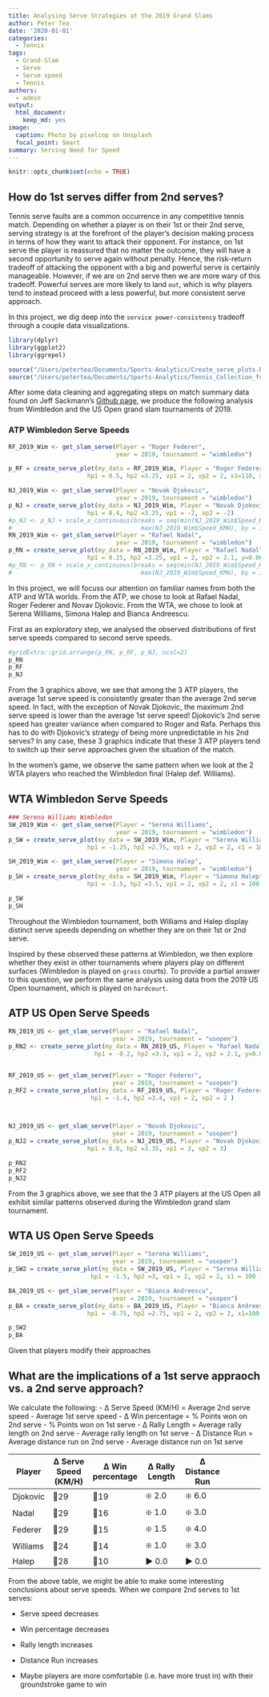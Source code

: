 ```yaml
---
title: Analysing Serve Strategies at the 2019 Grand Slams
author: Peter Tea
date: '2020-01-01'
categories:
  - Tennis
tags:
  - Grand-Slam
  - Serve
  - Serve speed
  - Tennis
authors:
  - admin
output:
  html_document:
    keep_md: yes
image:
  caption: Photo by pixelcop on Unsplash
  focal_point: Smart
summary: Serving Need for Speed
---
```


```r
knitr::opts_chunk$set(echo = TRUE)
```
## How do 1st serves differ from 2nd serves?
Tennis serve faults are a common occurrence in any competitive tennis match. Depending on whether a player is on their 1st or their 2nd serve, serving strategy is at the forefront of the player's decision making process in terms of how they want to attack their opponent. For instance, on 1st serve the player is reassured that no matter the outcome, they will have a second opportunity to serve again without penalty. Hence, the risk-return tradeoff of attacking the opponent with a big and powerful serve is certainly manageable. However, if we are on 2nd serve then we are more wary of this tradeoff. Powerful serves are more likely to land ``out``, which is why players tend to instead proceed with a less powerful, but more consistent serve approach.  


In this project, we dig deep into the ``service power-consistency`` tradeoff through a couple data visualizations.

```r
library(dplyr)
library(ggplot2)
library(ggrepel)
```

```r
source("/Users/petertea/Documents/Sports-Analytics/Create_serve_plots.R")
source("/Users/petertea/Documents/Sports-Analytics/Tennis_Collection_functions.R")

```

After some data cleaning and aggregating steps on match summary data found on Jeff Sackmann's [Github page](https://github.com/JeffSackmann/tennis_atp/blob/master/README.md), we produce the following analysis from Wimbledon and the US Open grand slam tournaments of 2019.

### ATP Wimbledon Serve Speeds
```r
RF_2019_Wim <- get_slam_serve(Player = "Roger Federer",
                              year = 2019, tournament = "wimbledon")

p_RF = create_serve_plot(my_data = RF_2019_Wim, Player = "Roger Federer", year = 2019, tournament = "wimbledon",
                      hp1 = 0.5, hp2 =3.25, vp1 = 2, vp2 = 2, x1=110, x2=210 )

NJ_2019_Wim <- get_slam_serve(Player = "Novak Djokovic", 
                              year = 2019, tournament = "wimbledon")
p_NJ = create_serve_plot(my_data = NJ_2019_Wim, Player = "Novak Djokovic", year = 2019, tournament = "wimbledon",
                      hp1 = 0.4, hp2 =3.25, vp1 = -2, vp2 = -2)
#p_NJ <- p_NJ + scale_x_continuous(breaks = seq(min(NJ_2019_Wim$Speed_KMH),
#                                    max(NJ_2019_Wim$Speed_KMH), by = 10))
RN_2019_Wim <- get_slam_serve(Player = "Rafael Nadal", 
                              year = 2019, tournament = "wimbledon")
p_RN = create_serve_plot(my_data = RN_2019_Wim, Player = "Rafael Nadal", year = 2019, tournament = "wimbledon",
                      hp1 = 0.25, hp2 =3.25, vp1 = 2, vp2 = 2.1, y=0.06)
#p_RN <- p_RN + scale_x_continuous(breaks = seq(min(NJ_2019_Wim$Speed_KMH),
#                                    max(NJ_2019_Wim$Speed_KMH), by = 10))
```


In this project, we will focuss our attention on familiar names from both the ATP and WTA worlds. From the ATP, we chose to look at Rafael Nadal, Roger Federer and Novav Djokovic. From the WTA, we chose to look at Serena Williams, Simona Halep and Bianca Andreescu.

First as an exploratory step, we analysed the observed distributions of first serve speeds compared to second serve speeds.

```r
#gridExtra::grid.arrange(p_RN, p_RF, p_NJ, ncol=2)
p_RN
p_RF
p_NJ
```


From the 3 graphics above, we see that among the 3 ATP players, the average 1st serve speed is consistently greater than the average 2nd serve speed. In fact, with the exception of Novak Djokovic, the maximum 2nd serve speed is lower than the average 1st serve speed! Djokovic's 2nd serve speed has greater variance when compared to Roger and Rafa. Perhaps this has to do with Djokovic's strategy of being more unpredictable in his 2nd serves? In any case, these 3 graphics indicate that these 3 ATP players tend to switch up their serve approaches given the situation of the match. 



In the women's game, we observe the same pattern when we look at the 2 WTA players who reached the Wimbledon final (Halep def. Williams). 

## WTA Wimbledon Serve Speeds
```r
### Serena Williams Wimbledon
SW_2019_Wim <- get_slam_serve(Player = "Serena Williams", 
                              year = 2019, tournament = "wimbledon")
p_SW = create_serve_plot(my_data = SW_2019_Wim, Player = "Serena Williams", year = 2019, tournament = "wimbledon",
                      hp1 = -1.25, hp2 =2.75, vp1 = 2, vp2 = 2, x1 = 100 )

SH_2019_Wim <- get_slam_serve(Player = "Simona Halep",
                              year = 2019, tournament = "wimbledon")
p_SH = create_serve_plot(my_data = SH_2019_Wim, Player = "Simona Halep", year = 2019, tournament = "wimbledon",
                      hp1 = -1.5, hp2 =3.5, vp1 = 2, vp2 = 2, x1 = 100 )

p_SW
p_SH
```

Throughout the Wimbledon tournament, both Williams and Halep display distinct serve speeds depending on whether they are on their 1st or 2nd serve.



Inspired by these observed these patterns at Wimbledon, we then explore whether they exist in other tournaments where players play on different surfaces (Wimbledon is played on ``grass`` courts). To provide a partial answer to this question, we perform the same analysis using data from the 2019 US Open tournament, which is played on ``hardcourt``. 


## ATP US Open Serve Speeds
```r
RN_2019_US <- get_slam_serve(Player = "Rafael Nadal",
                             year = 2019, tournament = "usopen")
p_RN2 <- create_serve_plot(my_data = RN_2019_US, Player = "Rafael Nadal", year = 2019, tournament = "usopen",
                        hp1 = -0.2, hp2 =3.3, vp1 = 2, vp2 = 2.1, y=0.05)


RF_2019_US <- get_slam_serve(Player = "Roger Federer",
                             year = 2019, tournament = "usopen")
p_RF2 = create_serve_plot(my_data = RF_2019_US, Player = "Roger Federer", year = 2019, tournament = "usopen",
                       hp1 = -1.4, hp2 =3.4, vp1 = 2, vp2 = 2 )



NJ_2019_US <- get_slam_serve(Player = "Novak Djokovic", 
                             year = 2019, tournament = "usopen")
p_NJ2 = create_serve_plot(my_data = NJ_2019_US, Player = "Novak Djokovic", year = 2019, tournament = "usopen",
                      hp1 = 0.0, hp2 =3.35, vp1 = 3, vp2 = 3)
```


```r
p_RN2
p_RF2
p_NJ2
```

From the 3 graphics above, we see that the 3 ATP players at the US Open all exhibit similar patterns observed during the Wimbledon grand slam tournament.


## WTA US Open Serve Speeds
```r
SW_2019_US <- get_slam_serve(Player = "Serena Williams", 
                             year = 2019, tournament = "usopen")
p_SW2 = create_serve_plot(my_data = SW_2019_US, Player = "Serena Williams", year = 2019, tournament = "usopen",
                       hp1 = -1.5, hp2 =3, vp1 = 2, vp2 = 2, x1 = 100 )

BA_2019_US <- get_slam_serve(Player = "Bianca Andreescu", 
                             year = 2019, tournament = "usopen")
p_BA = create_serve_plot(my_data = BA_2019_US, Player = "Bianca Andreescu", year = 2019, tournament = "usopen",
                      hp1 = -0.75, hp2 =2.75, vp1 = 2, vp2 = 2, x1=100 )
```



```r
p_SW2
p_BA
```


Given that players modify their approaches 


## What are the implications of a 1st serve appraoch vs. a 2nd serve approach?
We calculate the following:
- Δ Serve Speed (KM/H) = Average 2nd serve speed - Average 1st serve speed
- Δ Win percentage = % Points won on 2nd serve - % Points won on 1st serve
- Δ Rally Length = Average rally length on 2nd serve  - Average rally length on 1st serve
- Δ Distance Run = Average distance run on 2nd serve - Average distance run on 1st serve

| Player |Δ Serve Speed (KM/H) | Δ Win percentage  |  Δ Rally Length | Δ Distance Run
|---|---|---|---|---|---|
| Djokovic  |🔻29|🔻19|❇️ 2.0   | ❇️ 6.0  | 
| Nadal  |🔻29|🔻16| ❇️ 1.0  | ❇️ 3.0  | 
| Federer  |🔻29|🔻15 | ❇️ 1.5  | ❇️ 4.0 |
| Williams |🔻24|🔻14 | ❇️ 1.0  |  ❇️ 3.0 |
| Halep |🔻28|🔻10| ▶️ 0.0  | ▶️ 0.0  |


From the above table, we might be able to make some interesting conclusions about serve speeds. When we compare 2nd serves to 1st serves:

- Serve speed decreases
- Win percentage decreases
- Rally length increases
- Distance Run increases













- Maybe players are more comfortable (i.e. have more trust in) with their groundstroke game to win


